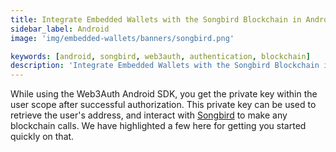 ```yaml
---
title: Integrate Embedded Wallets with the Songbird Blockchain in Android
sidebar_label: Android
image: 'img/embedded-wallets/banners/songbird.png'

keywords: [android, songbird, web3auth, authentication, blockchain]
description: 'Integrate Embedded Wallets with the Songbird Blockchain in Android'
---
```



While using the Web3Auth Android SDK, you get the private key within the user scope after successful authorization. This private key can be used to retrieve the user's address, and interact with [Songbird](https://www.flare.network) to make any blockchain calls. We have highlighted a few here for getting you started quickly on that.

<EVMInteraction />
